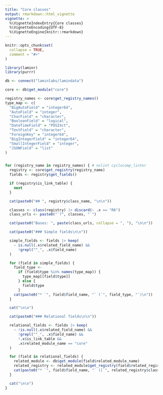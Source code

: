 ```yaml
---
title: "Core classes"
output: rmarkdown::html_vignette
vignette: >
  %\VignetteIndexEntry{Core classes}
  %\VignetteEncoding{UTF-8}
  %\VignetteEngine{knitr::rmarkdown}
---
```


```r
knitr::opts_chunk$set(
  collapse = TRUE,
  comment = "#>"
)
```

```r
library(laminr)
library(purrr)

db <- connect("laminlabs/lamindata")

core <- db$get_module("core")
```

```r
registry_names <- core$get_registry_names()
type_map <- c(
  "BigAutoField" = "integer64",
  "AutoField" = "integer",
  "CharField" = "character",
  "BooleanField" = "logical",
  "DateTimeField" = "POSIXct",
  "TextField" = "character",
  "ForeignKey" = "integer64",
  "BigIntegerField" = "integer64",
  "SmallIntegerField" = "integer",
  "JSONField" = "list"
)


for (registry_name in registry_names) { # nolint cyclocomp_linter
  registry <- core$get_registry(registry_name)
  fields <- registry$get_fields()

  if (registry$is_link_table) {
    next
  }

  cat(paste0("## ", registry$class_name, "\n\n"))

  classes <- class(registry) |> discard(~ .x == "R6")
  class_urls <- paste0("`?", classes, "`")

  cat(paste0("Bases: ", paste(class_urls, collapse = ", "), "\n\n"))

  cat(paste0("### Simple fields\n\n"))

  simple_fields <- fields |> keep(
    ~ is.null(.x$related_field_name) &&
      !grepl("^_", .x$field_name)
  )

  for (field in simple_fields) {
    field_type <-
      if (field$type %in% names(type_map)) {
        type_map[[field$type]]
      } else {
        field$type
      }
    cat(paste0("* `", field$field_name, "` (`", field_type, "`)\n"))
  }

  cat("\n\n")

  cat(paste0("### Relational fields\n\n"))

  relational_fields <- fields |> keep(
    ~ !is.null(.x$related_field_name) &&
      !grepl("^_", .x$field_name) &&
      !.x$is_link_table &&
      .x$related_module_name == "core"
  )

  for (field in relational_fields) {
    related_module <- db$get_module(field$related_module_name)
    related_registry <- related_module$get_registry(field$related_registry_name)
    cat(paste0("* `", field$field_name, "` ([`", related_registry$class_name, "`](#", related_registry$name, "))\n"))
  }

  cat("\n\n")
}
```
